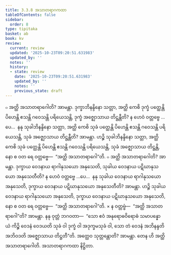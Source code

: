 ```yaml
---
title: 3.3.8 အသာတရာဂကထာ
tableOfContents: false
sidebar:
  order: 8
type: tipitaka
basket: ab
book: kv
review:
  current: review
  updated: '2025-10-23T09:20:51.631983'
  updated_by: ''
  notes: ''
  history:
  - state: review
    date: '2025-10-23T09:20:51.631983'
    updated_by: ''
    notes: ''
    previous_state: draft
---
```



<ReviewStatus review={frontmatter.review} showDetails={true} />

<HypothesisAnnotation frontmatter={frontmatter} />

<DynamicBreadcrumb />

<Division number="674" book="kv" e="ch" v="32" p="352">

<Paragraph number="2180" book="kv">
๐ အတ္ထိ အသာတရာဂေါတိ? အာမန္တာ. ဒုက္ခာဘိနန္ဒိနော သတ္တာ, အတ္ထိ ကေစိ ဒုက္ခံ ပတ္ထေန္တိ ပိဟေန္တိ ဧသန္တိ ဂဝေသန္တိ ပရိယေသန္တိ, ဒုက္ခံ အဇ္ဈောသာယ တိဋ္ဌန္တီတိ? န ဟေဝံ ဝတ္တဗ္ဗေ …ပေ…  နနု သုခါဘိနန္ဒိနော သတ္တာ, အတ္ထိ ကေစိ သုခံ ပတ္ထေန္တိ ပိဟေန္တိ ဧသန္တိ ဂဝေသန္တိ ပရိယေသန္တိ, သုခံ အဇ္ဈောသာယ တိဋ္ဌန္တီတိ? အာမန္တာ. ဟဉ္စိ သုခါဘိနန္ဒိနော သတ္တာ, အတ္ထိ ကေစိ သုခံ ပတ္ထေန္တိ ပိဟေန္တိ ဧသန္တိ ဂဝေသန္တိ ပရိယေသန္တိ, သုခံ အဇ္ဈောသာယ တိဋ္ဌန္တိ, နော စ ဝတ ရေ ဝတ္တဗ္ဗေ—  “အတ္ထိ အသာတရာဂေါ”တိ.
</Paragraph>

<Paragraph number="2181" book="kv">
๐ အတ္ထိ အသာတရာဂေါတိ? အာမန္တာ. ဒုက္ခာယ ဝေဒနာယ ရာဂါနုသယော အနုသေတိ, သုခါယ ဝေဒနာယ ပဋိဃာနုသယော အနုသေတီတိ? န ဟေဝံ ဝတ္တဗ္ဗေ …ပေ…  နနု သုခါယ ဝေဒနာယ ရာဂါနုသယော အနုသေတိ, ဒုက္ခာယ ဝေဒနာယ ပဋိဃာနုသယော အနုသေတီတိ? အာမန္တာ. ဟဉ္စိ သုခါယ ဝေဒနာယ ရာဂါနုသယော အနုသေတိ, ဒုက္ခာယ ဝေဒနာယ ပဋိဃာနုသယော အနုသေတိ, နော စ ဝတ ရေ ဝတ္တဗ္ဗေ—  “အတ္ထိ အသာတရာဂေါ”တိ.
</Paragraph>

</Division>
<Division number="675" book="kv" e="ch" v="32" p="352">

<Paragraph number="2182" book="kv">
× န ဝတ္တဗ္ဗံ—  “အတ္ထိ အသာတရာဂေါ”တိ? အာမန္တာ. နနု ဝုတ္တံ ဘဂဝတာ—  “သော ဧဝံ အနုရောဓဝိရောဓံ သမာပန္နော ယံ ကိဉ္စိ ဝေဒနံ ဝေဒယတိ သုခံ ဝါ ဒုက္ခံ ဝါ အဒုက္ခမသုခံ ဝါ, သော တံ ဝေဒနံ အဘိနန္ဒတိ အဘိဝဒတိ အဇ္ဈောသာယ တိဋ္ဌတီ”တိ. အတ္ထေဝ သုတ္တန္တောတိ? အာမန္တာ. တေန ဟိ အတ္ထိ အသာတရာဂေါတိ.

</Paragraph>
</Division>

<Paragraph number="2183" type="center" book="kv">
အသာတရာဂကထာ နိဋ္ဌိတာ.
</Paragraph>
